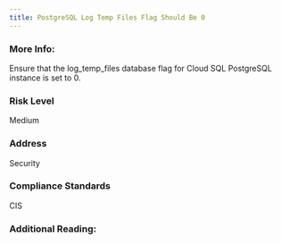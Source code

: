 ```yaml
---
title: PostgreSQL Log Temp Files Flag Should Be 0
---
```


### More Info:

Ensure that the log_temp_files database flag for Cloud SQL PostgreSQL instance is set to 0.

### Risk Level

Medium

### Address

Security

### Compliance Standards

CIS

### Additional Reading:
